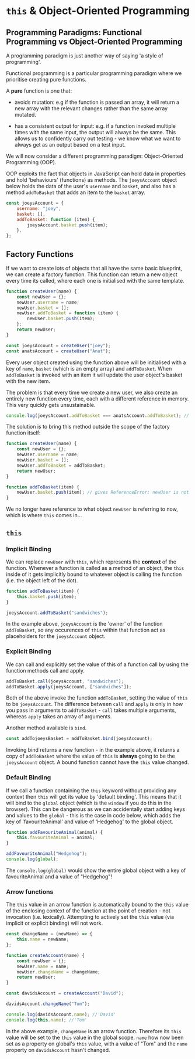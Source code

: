 # `this` & Object-Oriented Programming

## Programming Paradigms: Functional Programming vs Object-Oriented Programming

A programming paradigm is just another way of saying 'a style of programming'.

Functional programming is a particular programming paradigm where we prioritise creating pure functions.

A **pure** function is one that:

-   avoids mutation: e.g if the function is passed an array, it will return a new array with the relevant changes rather than the same array mutated.

-   has a consistent output for input: e.g. if a function invoked multiple times with the same input, the output will always be the same. This allows us to confidently carry out testing - we know what we want to always get as an output based on a test input.

We will now consider a different programming paradigm: Object-Oriented Programming (OOP).

OOP exploits the fact that objects in JavaScript can hold data in properties and hold 'behaviours' (functions) as methods. The `joeysAccount` object below holds the data of the user's `username` and `basket`, and also has a method `addToBasket` that adds an item to the `basket` array.

```js
const joeysAccount = {
	username: "joey",
	basket: [],
	addToBasket: function (item) {
		joeysAccount.basket.push(item);
	},
};
```

## Factory Functions

If we want to create lots of objects that all have the same basic blueprint, we can create a factory function. This function can return a new object every time its called, where each one is initialised with the same template.

```js
function createUser(name) {
	const newUser = {};
	newUser.username = name;
	newUser.basket = [];
	newUser.addToBasket = function (item) {
		newUser.basket.push(item);
	};
	return newUser;
}

const joeysAccount = createUser("joey");
const anatsAccount = createUser("Anat");
```

Every user object created using the function above will be initialised with a key of `name`, `basket` (which is an empty array) and `addToBasket`. When `addToBasket` is invoked with an item it will update the user object's basket with the new item.

The problem is that every time we create a new user, we also create an entirely new function every time, each with a different reference in memory. This very quickly gets unsustainable.

```js
console.log(joeysAccount.addToBasket === anatsAccount.addToBasket); // FALSE
```

The solution is to bring this method outside the scope of the factory function itself:

```js
function createUser(name) {
	const newUser = {};
	newUser.username = name;
	newUser.basket = [];
	newUser.addToBasket = addToBasket;
	return newUser;
}

function addToBasket(item) {
	newUser.basket.push(item); // gives ReferenceError: newUser is not defined
}
```

We no longer have reference to what object `newUser` is referring to now, which is where `this` comes in...

## `this`

### Implicit Binding

We can replace `newUser` with `this`, which represents the **context** of the function. Whenever a function is called as a method of an object, the `this` inside of it gets implicitly bound to whatever object is calling the function (i.e. the object left of the dot).

```js
function addToBasket(item) {
	this.basket.push(item);
}

joeysAccount.addToBasket("sandwiches");
```

In the example above, `joeysAccount` is the 'owner' of the function `addToBasket`, so any occurences of `this` within that function act as placeholders for the `joeysAccount` object.

### Explicit Binding

We can call and explicitly set the value of this of a function call by using the function methods call and apply.

```js
addToBasket.call(joeysAccount, "sandwiches");
addToBasket.apply(joeysAccount, ["sandwiches"]);
```

Both of the above invoke the function `addToBasket`, setting the value of `this` to be `joeysAccount`. The difference between `call` and `apply` is only in how you pass in arguments to `addToBasket` - `call` takes multiple arguments, whereas `apply` takes an array of arguments.

Another method available is `bind`.

```js
const addTojoeysBasket = addToBasket.bind(joeysAccount);
```

Invoking bind returns a new function - in the example above, it returns a copy of `addToBasket` where the value of `this` is **always** going to be the `joeysAccount` object. A bound function cannot have the `this` value changed.

### Default Binding

If we call a function containing the `this` keyword without providing any context then `this` will get its value by 'default binding'. This means that it will bind to the `global` object (which is the `window` if you do this in the browser). This can be dangerous as we can accidentally start adding keys and values to the `global` - this is the case in code below, which adds the key of 'favouriteAnimal' and value of 'Hedgehog' to the global object.

```js
function addFavouriteAnimal(animal) {
	this.favouriteAnimal = animal;
}

addFavouriteAnimal("Hedgehog");
console.log(global);
```

The `console.log(global)` would show the entire global object with a key of favouriteAnimal and a value of "Hedgehog"!

### Arrow functions

The `this` value in an arrow function is automatically bound to the `this` value of the enclosing context of the function at the point of creation - not invocation (i.e. lexically). Attempting to actively set the `this` value (via implicit or explicit binding) will not work.

```js
const changeName = (newName) => {
	this.name = newName;
};

function createAccount(name) {
	const newUser = {};
	newUser.name = name;
	newUser.changeName = changeName;
	return newUser;
}

const davidsAccount = createAccount("David");

davidsAccount.changeName("Tom");

console.log(davidsAccount.name); //'David'
console.log(this.name); //'Tom'
```

In the above example, `changeName` is an arrow function. Therefore its `this` value will be set to the `this` value in the global scope. `name` how now been set as a property on global's `this` value, with a value of "Tom" and the `name` property on `davidsAccount` hasn't changed.
